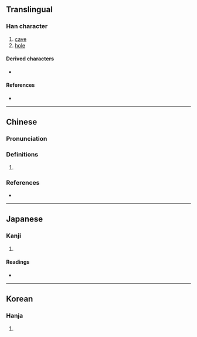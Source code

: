 {{character info}}
==Translingual==

===Han character===
{{Han char|rn=44|rad=尸|as=05|sn=8|four=77267|canj=SW|ids=⿸尸田}}

# [[cave]]
# [[hole]]

====Derived characters====
* {{l|mul|[[𭁻]]}}

====References====
* {{Han ref|kx=0301.060|dkj=07668|dj=0597.130|hdz=20969.040|uh=5C47|ud=23623|bh=CC5A|bd=52314}}

----

==Chinese==
{{zh-forms}}

===Pronunciation===
{{zh-pron
|m=tián
|c=tin4
|mn=tiân
|cat=
}}

===Definitions===
{{zh-hanzi}}

# {{rfdef|zh}}

===References===
* {{R:twedu|C02633}}

----

==Japanese==

===Kanji===
{{ja-kanji|grade=|rs=尸05}}

# {{rfdef|ja|sort=尸05}}

====Readings====
* {{ja-readings|on=[[てん]] (ten), [[でん]] (den)|kun=[[あな]] (ana)}}

----

==Korean==

===Hanja===
{{ko-hanja|hangeul=전|rv=jeon|mr=chŏn|y=cen}}

# {{rfdef|ko|sort=尸05}}